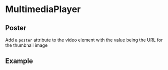 


<Meta
  title="Components/MultimediaPlayer/Video/Poster"
  component={MultimediaPlayer}
/>

# MultimediaPlayer

## Poster

Add a `poster` attribute to the video element with the value being the URL for the thumbnail image

## Example

<Canvas>
  <MultimediaPlayer
    sources={[
      {
        type: 'mp4',
        source: puppies,
      },
    ]}
    poster={Cat_1}
  />
</Canvas>
